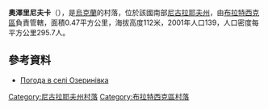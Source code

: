 {{coord|47|53|5|N|31|31|19|E|scale:100000|display=title}}

'''奧澤里尼夫卡'''（{{lang-uk|Озеринівка}}），是[[烏克蘭|烏克蘭]]的村落，位於該國南部[[尼古拉耶夫州|尼古拉耶夫州]]，由[[布拉特西克區|布拉特西克區]]負責管轄，面積0.47平方公里，海拔高度112米，2001年人口139，人口密度每平方公里295.7人。

==參考資料==
* [http://weather.in.ua/ua/nikolaevskaja/18531 Погода в селі Озеринівка] {{Wayback|url=http://weather.in.ua/ua/nikolaevskaja/18531 |date=20200918150100 }}

[[Category:尼古拉耶夫州村落|Category:尼古拉耶夫州村落]]
[[Category:布拉特西克區村落|Category:布拉特西克區村落]]


{{Mykolaiv-geo-stub}}